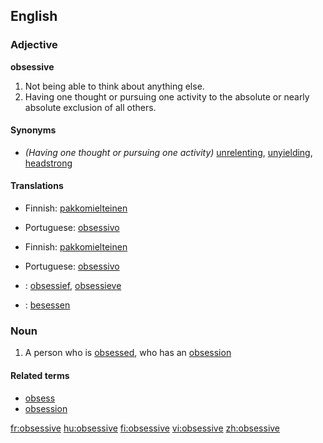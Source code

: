 ==English==

===Adjective===
'''obsessive'''

# Not being able to think about anything else.
# Having one thought or pursuing one activity to the absolute or nearly absolute exclusion of all others.

====Synonyms====
* ''(Having one thought or pursuing one activity)'' [[unrelenting]], [[unyielding]], [[headstrong]]

====Translations====
{{trans-top|Not being able to think about anything else}}
* Finnish: [[pakkomielteinen]]
{{trans-mid}}
* Portuguese: [[obsessivo]]
{{trans-bottom}}

{{trans-top|Having one thought or pursuing one activity to the absolute or nearly absolute exclusion of all others}}
* Finnish: [[pakkomielteinen]]
{{trans-mid}}
* Portuguese: [[obsessivo]]
{{trans-bottom}}

{{checktrans-top}}
* {{ttbc|Dutch}}: [[obsessief]], [[obsessieve]]
{{checktrans-mid}}
* {{ttbc|German}}: [[besessen]]
{{checktrans-bottom}}

===Noun===
{{en-noun}}

# A person who is [[obsess]]ed, who has an [[obsession]]

====Related terms====
* [[obsess]]
* [[obsession]]

[[fr:obsessive]]
[[hu:obsessive]]
[[fi:obsessive]]
[[vi:obsessive]]
[[zh:obsessive]]